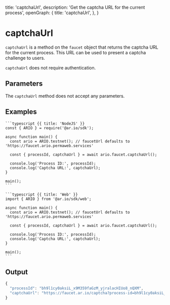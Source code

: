 
  title: 'captchaUrl',
  description: 'Get the captcha URL for the current process',
  openGraph: {
    title: 'captchaUrl',
  },
}

# captchaUrl

`captchaUrl` is a method on the `faucet` object that returns the captcha URL for the current process. This URL can be used to present a captcha challenge to users.

`captchaUrl` does not require authentication.

## Parameters

The `captchaUrl` method does not accept any parameters.

## Examples

<CodeGroup title="captchaUrl">

    ```typescript {{ title: 'NodeJS' }}
    const { ARIO } = require('@ar.io/sdk');

    async function main() {
      const ario = ARIO.testnet(); // faucetUrl defaults to 'https://faucet.ario.permaweb.services'

      const { processId, captchaUrl } = await ario.faucet.captchaUrl();

      console.log('Process ID:', processId);
      console.log('Captcha URL:', captchaUrl);
    }

    main();
    ```

    ```typescript {{ title: 'Web' }}
    import { ARIO } from '@ar.io/sdk/web';

    async function main() {
      const ario = ARIO.testnet(); // faucetUrl defaults to 'https://faucet.ario.permaweb.services'

      const { processId, captchaUrl } = await ario.faucet.captchaUrl();

      console.log('Process ID:', processId);
      console.log('Captcha URL:', captchaUrl);
    }

    main();
    ```

</CodeGroup>

## Output

```js
{
  "processId": "bh9l1cy0aksiL_x9M359faGzM_yjralacHIUo8_nQXM",
  "captchaUrl": "https://faucet.ar.io/captcha?process-id=bh9l1cy0aksiL_x9M359faGzM_yjralacHIUo8_nQXM"
}
```
